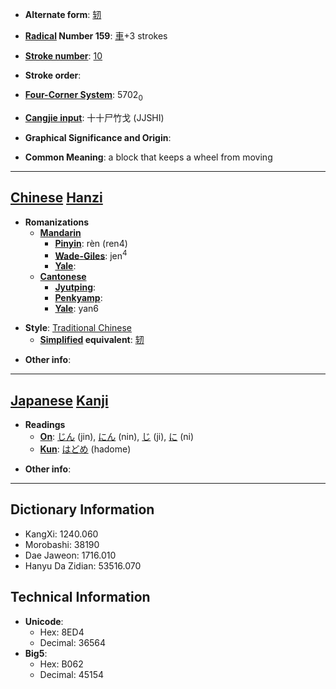 * '''Alternate form''': [[轫]]

* '''[[Wiktionary:Chinese radical index| Radical]] Number 159''': [[Wiktionary:Chinese radical index 車|車]]+3 strokes

* '''[[Wiktionary:Chinese total strokes index|Stroke number]]''': [[Wiktionary:Chinese total strokes index 10|10]]

* '''Stroke order''': 

* '''[[Wiktionary:Chinese four corner index|Four-Corner System]]''': 5702<sub>0</sub>

* '''[[Wiktionary:Chinese Cangjie index|Cangjie input]]''': 十十尸竹戈 (JJSHI)

* '''Graphical Significance and Origin''': 

* '''Common Meaning''': a block that keeps a wheel from moving

----

== [[Chinese]] [[Hanzi]] ==

* '''Romanizations'''
** '''[[Mandarin]]'''
*** '''[[Pinyin]]''': rèn (ren4)
*** '''[[Wade-Giles]]''': jen<sup>4</sup>
*** '''[[Yale]]''': 
** '''[[Cantonese]]'''
*** '''[[Jyutping]]''':
*** '''[[Penkyamp]]''': 
*** '''[[Yale]]''': yan6

* '''Style''': [[Traditional Chinese]] 
** '''[[Simplified Chinese|Simplified]] equivalent''': [[轫]]

* '''Other info''': 

----

== [[Japanese]] [[Kanji]] ==

* '''Readings'''
** '''[[On]]''': [[じん]] (jin), [[にん]] (nin), [[じ]] (ji), [[に]] (ni)
** '''[[Kun]]''': [[はどめ]] (hadome)

* '''Other info''':  

----

== Dictionary Information ==

* KangXi: 1240.060
* Morobashi: 38190
* Dae Jaweon: 1716.010
* Hanyu Da Zidian: 53516.070

== Technical Information ==

* '''Unicode''':
** Hex: 8ED4
** Decimal: 36564
* '''Big5''':
** Hex: B062
** Decimal: 45154
